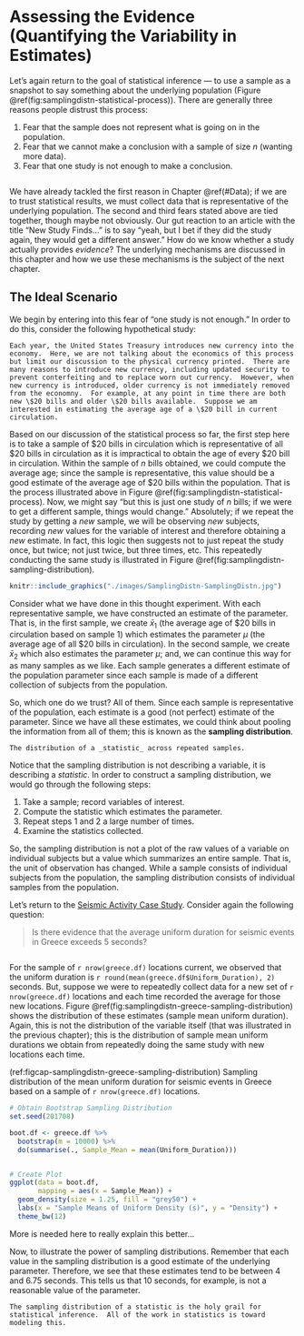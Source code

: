 # Assessing the Evidence (Quantifying the Variability in Estimates) {#SamplingDistn}

Let's again return to the goal of statistical inference --- to use a sample as a snapshot to say something about the underlying population (Figure \@ref(fig:samplingdistn-statistical-process)).  There are generally three reasons people distrust this process:

  1. Fear that the sample does not represent what is going on in the population.
  2. Fear that we cannot make a conclusion with a sample of size $n$ (wanting more data).
  3. Fear that one study is not enough to make a conclusion.

```r
```

We have already tackled the first reason in Chapter \@ref(#Data); if we are to trust statistical results, we must collect data that is representative of the underlying population.  The second and third fears stated above are tied together, though maybe not obviously.  Our gut reaction to an article with the title "New Study Finds..." is to say "yeah, but I bet if they did the study again, they would get a different answer."  How do we know whether a study actually provides _evidence_?  The underlying mechanisms are discussed in this chapter and how we use these mechanisms is the subject of the next chapter.


## The Ideal Scenario
We begin by entering into this fear of "one study is not enough."  In order to do this, consider the following hypothetical study:

```example
Each year, the United States Treasury introduces new currency into the economy.  Here, we are not talking about the economics of this process but limit our discussion to the physical currency printed.  There are many reasons to introduce new currency, including updated security to prevent conterfeiting and to replace worn out currency.  However, when new currency is introduced, older currency is not immediately removed from the economny.  For example, at any point in time there are both new \$20 bills and older \$20 bills available.  Suppose we am interested in estimating the average age of a \$20 bill in current circulation.
```

Based on our discussion of the statistical process so far, the first step here is to take a sample of \$20 bills in circulation which is representative of all \$20 bills in circulation as it is impractical to obtain the age of every \$20 bill in circulation.  Within the sample of $n$ bills obtained, we could compute the average age; since the sample is representative, this value should be a good estimate of the average age of \$20 bills within the population.  That is the process illustrated above in Figure \@ref(fig:samplingdistn-statistical-process).  Now, we might say "but this is just one study of $n$ bills; if we were to get a different sample, things would change."  Absolutely; if we repeat the study by getting a _new_ sample, we will be observing _new_ subjects, recording _new_ values for the variable of interest and therefore obtaining a _new_ estimate.  In fact, this logic then suggests not to just repeat the study once, but twice; not just twice, but three times, etc.  This repeatedly conducting the same study is illustrated in Figure \@ref(fig:samplingdistn-sampling-distribution).

```r
knitr::include_graphics("./images/SamplingDistn-SamplingDistn.jpg")
```

Consider what we have done in this thought experiment.  With each representative sample, we have constructed an estimate of the parameter.  That is, in the first sample, we create $\bar{x}_1$ (the average age of \$20 bills in circulation based on sample 1) which estimates the parameter $\mu$ (the average age of all \$20 bills in circulation).  In the second sample, we create $\bar{x}_2$ which also estimates the parameter $\mu$; and, we can continue this way for as many samples as we like.  Each sample generates a different estimate of the population parameter since each sample is made of a different collection of subjects from the population.  

So, which one do we trust?  All of them.  Since each sample is representative of the population, each estimate is a good (not perfect) estimate of the parameter.  Since we have all these estimates, we could think about pooling the information from all of them; this is known as the __sampling distribution__.

```definition
The distribution of a _statistic_ across repeated samples.
```

Notice that the sampling distribution is not describing a variable, it is describing a _statistic_.  In order to construct a sampling distribution, we would go through the following steps:

  1. Take a sample; record variables of interest.
  2. Compute the statistic which estimates the parameter.
  3. Repeat steps 1 and 2 a large number of times.
  4. Examine the statistics collected.

So, the sampling distribution is not a plot of the raw values of a variable on individual subjects but a value which summarizes an entire sample.  That is, the unit of observation has changed.  While a sample consists of individual subjects from the population, the sampling distribution consists of individual samples from the population.

Let's return to the [Seismic Activity Case Study](#CaseGreece).  Consider again the following question:

  > Is there evidence that the average uniform duration for seismic events in Greece exceeds 5 seconds?
  
```r
```
  
For the sample of `r nrow(greece.df)` locations current, we observed that the uniform duration is `r round(mean(greece.df$Uniform_Duration), 2)` seconds.  But, suppose we were to repeatedly collect data for a new set of `r nrow(greece.df)` locations and each time recorded the average for those new locations.  Figure \@ref(fig:samplingdistn-greece-sampling-distribution) shows the distribution of these estimates (sample mean uniform duration). Again, this is not the distribution of the variable itself (that was illustrated in the previous chapter); this is the distribution of sample mean uniform durations we obtain from repeatedly doing the same study with new locations each time.

(ref:figcap-samplingdistn-greece-sampling-distribution) Sampling distribution of the mean uniform duration for seismic events in Greece based on a sample of `r nrow(greece.df)` locations.

```r
# Obtain Bootstrap Sampling Distribution
set.seed(201708)

boot.df <- greece.df %>%
  bootstrap(m = 10000) %>%
  do(summarise(., Sample_Mean = mean(Uniform_Duration)))


# Create Plot
ggplot(data = boot.df,
       mapping = aes(x = Sample_Mean)) +
  geom_density(size = 1.25, fill = "grey50") +
  labs(x = "Sample Means of Uniform Density (s)", y = "Density") +
  theme_bw(12)
```


More is needed here to really explain this better...


Now, to illustrate the power of sampling distributions.  Remember that each value in the sampling distribution is a good estimate of the underlying parameter.  Therefore, we see that these estimates tend to be between 4 and 6.75 seconds.  This tells us that 10 seconds, for example, is not a reasonable value of the parameter.

```block2
The sampling distribution of a statistic is the holy grail for statistical inference.  All of the work in statistics is toward modeling this.
```


